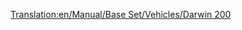 [[Translation:en/Manual/Base Set/Vehicles/Darwin 200]]
{{hu/Navbox Légi járművek}}
{{hu/Repülőgépek|Name=Darwin 200
|Image=[[File:en/Boeing737.png|Darwin 200]]
|Cost=34.863 (69,726)
|Speed=947 km/h (592 MPH)
|Annual=4.359 (8,718)
|Designed=1967
|Lifespan=22
|Capacity=110 utas és 15 csomag levél
|Description=Nagyobb repülőtereken rendszeres használatra ajánlható sugármeghajtású repülőgép. 
|Real-life=[http://hu.wikipedia.org/wiki/Boeing_737 Boeing 737]
}}